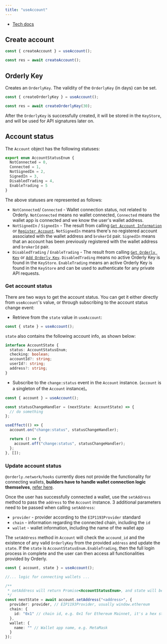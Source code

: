 ```yaml
---
title: "useAccount"
---
```


- [Tech docs](/sdks/tech-doc/modules/orderly_network_hooks#useaccount)

## Create account

```typescript
const { createAccount } = useAccount();

const res = await createAccount();
```

## Orderly Key

Creates an `OrderlyKey`. The validity of the `OrderlyKey` (in days) can be set.

```typescript
const { createOrderlyKey } = useAccount();

const res = await createOrderlyKey(30);
```

After the `OrderlyKey` is successfully created, it will be stored in the `KeyStore`, and will be used for API signatures later on.

## Account status

The `Account` object has the following statuses:

```typescript
export enum AccountStatusEnum {
  NotConnected = 0,
  Connected = 1,
  NotSignedIn = 2,
  SignedIn = 3,
  DisabledTrading = 4,
  EnableTrading = 5
}
```

The above statuses are represented as follows:

- `NotConnected`/ `Connected` - Wallet connection status, not related to Orderly. `NotConnected` means no wallet connected, `Connected` means the wallet app is connected and we know the user's wallet address.
- `NotSignedIn` / `SignedIn` - The result from calling [`Get Account Information`](/build-on-evm/evm-api/restful-api/private/get-account-information) or [`Register Account`](/build-on-evm/evm-api/restful-api/public/register-account). `NotSignedIn` means there's no registered account associated with the wallet address and `brokerId` pair. `SignedIn` means that an account has been previously registered with the wallet address and `brokerId` pair.
- `DisabledTrading` / `EnableTrading` - The result from calling [`Get Orderly Key`](/build-on-evm/evm-api/restful-api/public/get-orderly-key) or [`Add Orderly Key`](/build-on-evm/evm-api/restful-api/public/add-orderly-key). `DisabledTrading` means no active Orderly Key is found in the `KeyStore`. `EnableTrading` means an active Orderly Key is found in the `KeyStore` and can be used to authenticate for any private API requests.

### Get account status

There are two ways to get the account status. You can get it either directly from `useAccount`'s value, or through subscribing to the account status change event:

- Retrieve from the `state` value in `useAccount`:

```typescript
const { state } = useAccount();
```

`state` also contains the following account info, as shown below:

```typescript
interface AccountState {
  status: AccountStatusEnum;
  checking: boolean;
  accountId?: string;
  userId?: string;
  address?: string;
}
```

- Subscribe to the `change:status` event in the `Account` instance. (`account` is a singleton of the `Account` instance)。

```typescript
const { account } = useAccount();

const statusChangeHandler = (nextState: AccountState) => {
  // do something
};

useEffect(() => {
  account.on("change:status", statusChangeHandler);

  return () => {
    account.off("change:status", statusChangeHandler);
  };
}, []);
```

### Update account status

`@orderly.network/hooks` currently does not provide the functionality for connecting wallets, **builders have to handle wallet connection logic themselves**, [refer here](#how-to-integrate-wallet).

Once the user has successfully connected a wallet, use the `setAddress` method to pass the `address` to the `Account` instance. 3 additional parameters need to be passed when calling `setAddress`:

- `provider` - provider according to the `EIP1193Provider` standard
- `chain` - information regarding the connected chain, including the `id`
- `wallet` - wallet information, including the name of the wallet app

The `setAddress` method in `Account` will check the `accound_id` and the existence of any valid `OrderlyKey` from the provided `address` and update the `state`. If the `state` is `AccountStatusEnum.EnableTrading`, then the full login process in complete and the user can then access all functionalities provided by Orderly.

```typescript
const { account, state } = useAccount();

//... logic for connecting wallets ...

/**
 * setAddress will return Promise<AccountStatusEnum>, and state will be updated
 */
const nextState = await account.setAddress("<address>", {
  provider: provider, // EIP1193Provider, usually window.ethereum
  chain: {
    id: "0x1" // chain id, e.g. 0x1 for Ethereum Mainnet, it's a hex string
  },
  wallet: {
    name: "" // Wallet app name, e.g. MetaMask
  }
});
```
